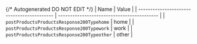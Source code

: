 {/* Autogenerated DO NOT EDIT  */}
| Name                                       | Value                                      |
| ------------------------------------------ | ------------------------------------------ |
| `postProductsProductsResponse200Typehome`  | home                                       |
| `postProductsProductsResponse200Typework`  | work                                       |
| `postProductsProductsResponse200Typeother` | other                                      |